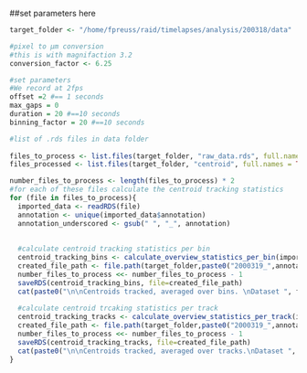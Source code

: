 ##set parameters here
```r


target_folder <- "/home/fpreuss/raid/timelapses/analysis/200318/data"

#pixel to µm conversion
#this is with magnifaction 3.2
conversion_factor <- 6.25

#set parameters
#We record at 2fps
offset =2 #== 1 seconds
max_gaps = 0 
duration = 20 #==10 seconds
binning_factor = 20 #==10 seconds

#list of .rds files in data folder
  
files_to_process <- list.files(target_folder, "raw_data.rds", full.names = TRUE, ignore.case = TRUE)
files_processed <- list.files(target_folder, "centroid", full.names = TRUE, ignore.case = TRUE)

number_files_to_process <- length(files_to_process) * 2
#for each of these files calculate the centroid tracking statistics
for (file in files_to_process){
  imported_data <- readRDS(file)
  annotation <- unique(imported_data$annotation)
  annotation_underscored <- gsub(" ", "_", annotation)
  
  
  #calculate centroid tracking statistics per bin
  centroid_tracking_bins <- calculate_overview_statistics_per_bin(imported_data,conversion_factor,offset,binning_factor,max_gaps,duration)
  created_file_path <- file.path(target_folder,paste0("2000319_",annotation_underscored,"_centroid_tracking_bins.RDS"))
  number_files_to_process <<- number_files_to_process - 1
  saveRDS(centroid_tracking_bins, file=created_file_path)
  cat(paste0("\n\nCentroids tracked, averaged over bins. \nDataset ", file, " was processed\nand saved under ", created_file_path, "\n", number_files_to_process, " datasets waiting to be processed.\n\n"))
  
  #calculate centroid trcaking statistics per track
  centroid_tracking_tracks <- calculate_overview_statistics_per_track(imported_data,conversion_factor,offset,binning_factor,max_gaps,duration)
  created_file_path <- file.path(target_folder,paste0("2000319_",annotation_underscored,"_centroid_tracking_tracks.RDS"))
  number_files_to_process <<- number_files_to_process - 1
  saveRDS(centroid_tracking_tracks, file=created_file_path)
  cat(paste0("\n\nCentroids tracked, averaged over tracks.\nDataset ", file, " was processed\nand saved under ", created_file_path, "\n", number_files_to_process, " datasets waiting to be processed.\n\n"))
}

```

